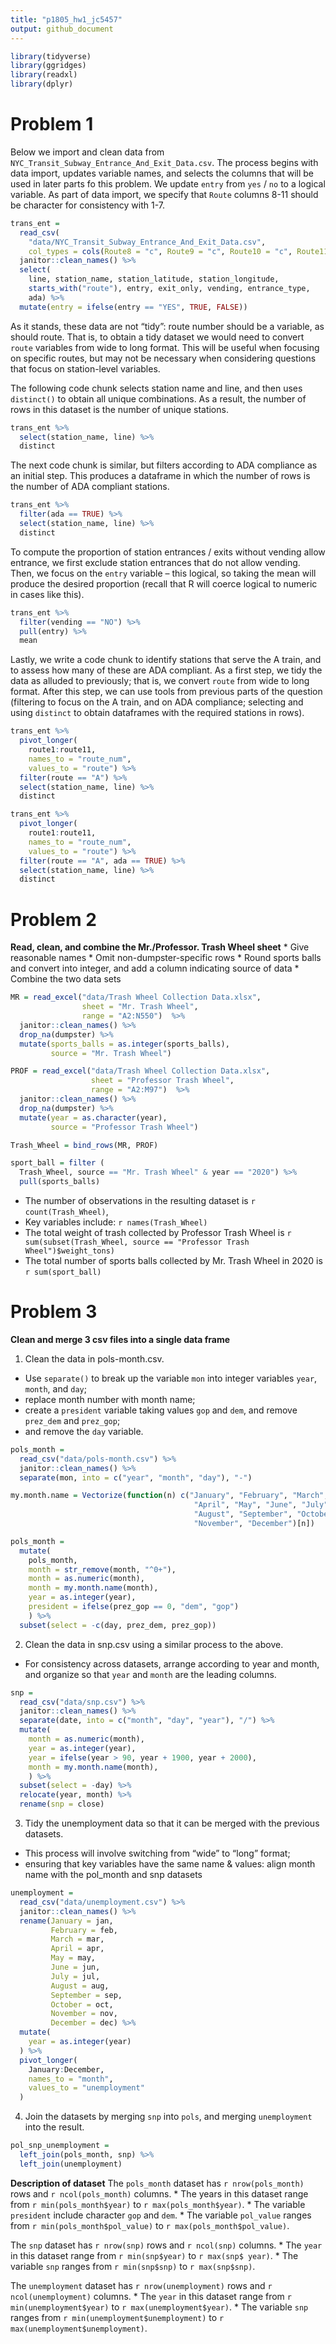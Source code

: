 ```yaml
---
title: "p1805_hw1_jc5457"
output: github_document
---
```


```r
library(tidyverse)
library(ggridges)
library(readxl)
library(dplyr)
```

# Problem 1
Below we import and clean data from `NYC_Transit_Subway_Entrance_And_Exit_Data.csv`. The process begins with data import, updates variable names, and selects the columns that will be used in later parts fo this problem. We update `entry` from `yes` / `no` to a logical variable. As part of data import, we specify that `Route` columns 8-11 should be character for consistency with 1-7.

```r
trans_ent = 
  read_csv(
    "data/NYC_Transit_Subway_Entrance_And_Exit_Data.csv",
    col_types = cols(Route8 = "c", Route9 = "c", Route10 = "c", Route11 = "c")) %>% 
  janitor::clean_names() %>% 
  select(
    line, station_name, station_latitude, station_longitude, 
    starts_with("route"), entry, exit_only, vending, entrance_type, 
    ada) %>% 
  mutate(entry = ifelse(entry == "YES", TRUE, FALSE))
```

As it stands, these data are not "tidy": route number should be a variable, as should route. That is, to obtain a tidy dataset we would need to convert `route` variables from wide to long format. This will be useful when focusing on specific routes, but may not be necessary when considering questions that focus on station-level variables. 

The following code chunk selects station name and line, and then uses `distinct()` to obtain all unique combinations. As a result, the number of rows in this dataset is the number of unique stations.

```r
trans_ent %>% 
  select(station_name, line) %>% 
  distinct
```

The next code chunk is similar, but filters according to ADA compliance as an initial step. This produces a dataframe in which the number of rows is the number of ADA compliant stations. 

```r
trans_ent %>% 
  filter(ada == TRUE) %>% 
  select(station_name, line) %>% 
  distinct
```

To compute the proportion of station entrances / exits without vending allow entrance, we first exclude station entrances that do not allow vending. Then, we focus on the `entry` variable -- this logical, so taking the mean will produce the desired proportion (recall that R will coerce logical to numeric in cases like this).

```r
trans_ent %>% 
  filter(vending == "NO") %>% 
  pull(entry) %>% 
  mean
```

Lastly, we write a code chunk to identify stations that serve the A train, and to assess how many of these are ADA compliant. As a first step, we tidy the data as alluded to previously; that is, we convert `route` from wide to long format. After this step, we can use tools from previous parts of the question (filtering to focus on the A train, and on ADA compliance; selecting and using `distinct` to obtain dataframes with the required stations in rows).

```r
trans_ent %>% 
  pivot_longer(
    route1:route11,
    names_to = "route_num",
    values_to = "route") %>% 
  filter(route == "A") %>% 
  select(station_name, line) %>% 
  distinct

trans_ent %>% 
  pivot_longer(
    route1:route11,
    names_to = "route_num",
    values_to = "route") %>% 
  filter(route == "A", ada == TRUE) %>% 
  select(station_name, line) %>% 
  distinct
```


# Problem 2
**Read, clean, and combine the Mr./Professor. Trash Wheel sheet**
* Give reasonable names
* Omit non-dumpster-specific rows
* Round sports balls and convert into integer, and add a column indicating source of data
* Combine the two data sets
```r
MR = read_excel("data/Trash Wheel Collection Data.xlsx", 
                sheet = "Mr. Trash Wheel",
                range = "A2:N550")  %>% 
  janitor::clean_names() %>% 
  drop_na(dumpster) %>% 
  mutate(sports_balls = as.integer(sports_balls), 
         source = "Mr. Trash Wheel")

PROF = read_excel("data/Trash Wheel Collection Data.xlsx", 
                  sheet = "Professor Trash Wheel",
                  range = "A2:M97")  %>% 
  janitor::clean_names() %>% 
  drop_na(dumpster) %>% 
  mutate(year = as.character(year),
         source = "Professor Trash Wheel")

Trash_Wheel = bind_rows(MR, PROF)

sport_ball = filter (
  Trash_Wheel, source == "Mr. Trash Wheel" & year == "2020") %>%
  pull(sports_balls)
```

* The number of observations in the resulting dataset is `r count(Trash_Wheel)`,
* Key variables include: `r names(Trash_Wheel)`
* The total weight of trash collected by Professor Trash Wheel is 
`r sum(subset(Trash_Wheel, source == "Professor Trash Wheel")$weight_tons)`
* The total number of sports balls collected by Mr. Trash Wheel in 2020 is
`r sum(sport_ball)`


# Problem 3
**Clean and merge 3 csv files into a single data frame**

1. Clean the data in pols-month.csv. 
* Use `separate()` to break up the variable `mon` into integer variables `year`, `month`, and `day`; 
* replace month number with month name; 
* create a `president` variable taking values `gop` and `dem`, and remove `prez_dem` and `prez_gop`; 
* and remove the `day` variable.
```r
pols_month = 
  read_csv("data/pols-month.csv") %>% 
  janitor::clean_names() %>% 
  separate(mon, into = c("year", "month", "day"), "-")

my.month.name = Vectorize(function(n) c("January", "February", "March", 
                                         "April", "May", "June", "July", 
                                         "August", "September", "October",
                                         "November", "December")[n])

pols_month = 
  mutate(
    pols_month,
    month = str_remove(month, "^0+"),
    month = as.numeric(month), 
    month = my.month.name(month),
    year = as.integer(year),
    president = ifelse(prez_gop == 0, "dem", "gop")
    ) %>% 
  subset(select = -c(day, prez_dem, prez_gop)) 
```

2. Clean the data in snp.csv using a similar process to the above. 
* For consistency across datasets, arrange according to year and month, and organize so that `year` and `month` are the leading columns.
```r
snp = 
  read_csv("data/snp.csv") %>% 
  janitor::clean_names() %>% 
  separate(date, into = c("month", "day", "year"), "/") %>% 
  mutate(
    month = as.numeric(month),
    year = as.integer(year),
    year = ifelse(year > 90, year + 1900, year + 2000),
    month = my.month.name(month),
    ) %>% 
  subset(select = -day) %>%
  relocate(year, month) %>%
  rename(snp = close)
```

3. Tidy the unemployment data so that it can be merged with the previous datasets. 
* This process will involve switching from “wide” to “long” format; 
* ensuring that key variables have the same name & values: align month name with the pol_month and snp datasets
```r
unemployment =
  read_csv("data/unemployment.csv") %>% 
  janitor::clean_names() %>%
  rename(January = jan,
         February = feb,
         March = mar,
         April = apr,
         May = may,
         June = jun,
         July = jul,
         August = aug,
         September = sep,
         October = oct,
         November = nov,
         December = dec) %>% 
  mutate(
    year = as.integer(year)
  ) %>%
  pivot_longer(
    January:December,
    names_to = "month",
    values_to = "unemployment"
  ) 
```

4. Join the datasets by merging `snp` into `pols`, and merging `unemployment` into the result.
```r
pol_snp_unemployment = 
  left_join(pols_month, snp) %>%
  left_join(unemployment) 
```

**Description of dataset**
The `pols_month` dataset has `r nrow(pols_month)` rows and  `r ncol(pols_month)` columns.
* The years in this dataset range from `r min(pols_month$year)` to `r max(pols_month$year)`. 
* The variable `president` include character `gop` and `dem`.
* The variable `pol_value` ranges from `r min(pols_month$pol_value)` to `r max(pols_month$pol_value)`.

The `snp` dataset has `r nrow(snp)` rows and  `r ncol(snp)` columns. 
* The `year` in this dataset range from `r min(snp$year)` to `r max(snp$ year)`. 
* The variable `snp` ranges from `r min(snp$snp)` to `r max(snp$snp)`.

The `unemployment` dataset has `r nrow(unemployment)` rows and  `r ncol(unemployment)` columns. 
* The `year` in this dataset range from `r min(unemployment$year)` to `r max(unemployment$year)`. 
* The variable `snp` ranges from `r min(unemployment$unemployment)` to `r max(unemployment$unemployment)`.
